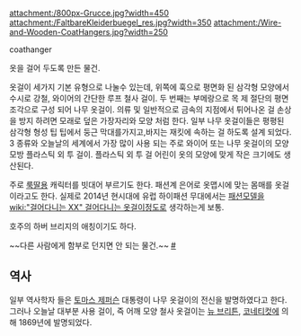 attachment:/800px-Grucce.jpg?width=450
attachment:/FaltbareKleiderbuegel_res.jpg?width=350
attachment:/Wire-and-Wooden-CoatHangers.jpg?width=250

coathanger

옷을 걸어 두도록 만든 물건.

옷걸이 세가지 기본 유형으로 나눌수 있는데, 위쪽에 훅으로 평면화 된 삼각형 모양에서 수시로 강철, 와이어의 간단한 루프 철사 걸이. 두 번째는 부메랑으로 목 제 절단의 평면 조각으로 구성 되어 나무 옷걸이. 의류 및 일반적으로 금속의 지점에서 튀어나온 걸 손상을 방지 하려면 모래로 덮은 가장자리와 모양 처럼 한다. 일부 나무 옷걸이들은 평평된 삼각형 형성 팁 팁에서 둥근 막대를가지고,바지는 재킷에 속하는 걸 하도록 설계 되었다. 3 종류와 오늘날의 세계에서 가장 많이 사용 되는 주로 와이어 또는 나무 옷걸이의 모양 모방 플라스틱 외 투 걸이. 플라스틱 외 투 걸 어린이 옷의 모양에 맞게 작은 크기에도 생산된다.

주로 [[룩딸]]용 캐릭터를 빗대어 부르기도 한다. 패션계 은어로 옷맵시에 맞는 몸매를 옷걸이라고도 한다. 실제로 2014년 현시대에 유럽 하이패션 무대에서는 [[패션모델]]을 [[wiki:"걸어다니는 XX" 걸어다니는 옷걸이]]정도로 생각하는게 보통.

호주의 하버 브리지의 애칭이기도 하다.

~~다른 사람에게 함부로 던지면 안 되는 물건.~~ [http://tvple.com/79615 #]

== 역사 ==
일부 역사학자 들은 [[토마스 제퍼슨]] 대통령이 나무 옷걸이의 전신을 발명하였다고 한다. 그러나 오늘날 대부분 사용 걸이, 즉 어깨 모양 철사 옷걸이는 [[뉴 브리튼]], [[코네티컷]]에 의해 1869년에 발명되었다.
